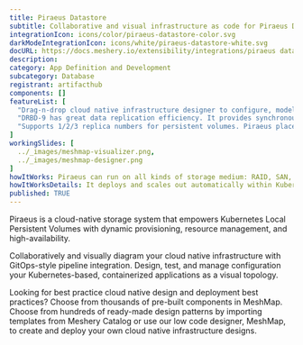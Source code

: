 ```yaml
---
title: Piraeus Datastore
subtitle: Collaborative and visual infrastructure as code for Piraeus Datastore
integrationIcon: icons/color/piraeus-datastore-color.svg
darkModeIntegrationIcon: icons/white/piraeus-datastore-white.svg
docURL: https://docs.meshery.io/extensibility/integrations/piraeus datastore
description: 
category: App Definition and Development
subcategory: Database
registrant: artifacthub
components: []
featureList: [
  "Drag-n-drop cloud native infrastructure designer to configure, model, and deploy your workloads.",
  "DRBD-9 has great data replication efficiency. It provides synchronous,semi-synchronous and asynchronous replication schemes, and also supports RDMA for high-speed across-node connection.",
  "Supports 1/2/3 replica numbers for persistent volumes. Piraeus place the replicas intelligently across the nodes to balance the workload."
]
workingSlides: [
  ../_images/meshmap-visualizer.png,
  ../_images/meshmap-designer.png
]
howItWorks: Piraeus can run on all kinds of storage medium: RAID, SAN, NAS or EBS
howItWorksDetails: It deploys and scales out automatically within Kubernetes nodes. With Piraeus, Kubernetes workloads can now consume high performance local storage using the same volume APIs that app developers have become accustomed to.
published: TRUE
---
```

<p>
Piraeus is a cloud-native storage system that empowers Kubernetes Local Persistent Volumes with dynamic provisioning, resource management, and high-availability.
</p>
<p>
    Collaboratively and visually diagram your cloud native infrastructure with GitOps-style pipeline integration. Design, test, and manage configuration your Kubernetes-based, containerized applications as a visual topology.
</p>
<p>
    Looking for best practice cloud native design and deployment best practices? Choose from thousands of pre-built components in MeshMap. Choose from hundreds of ready-made design patterns by importing templates from Meshery Catalog or use our low code designer, MeshMap, to create and deploy your own cloud native infrastructure designs.
</p>
